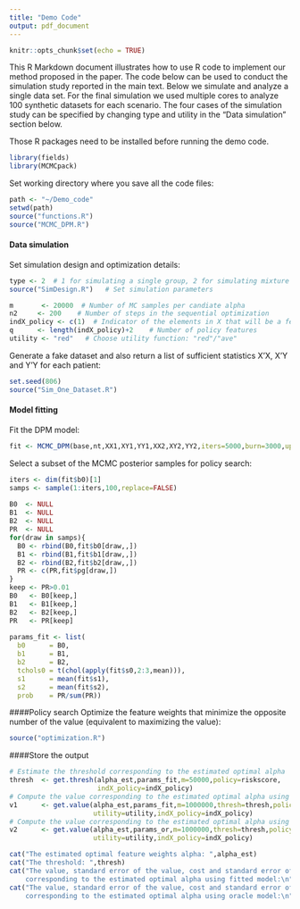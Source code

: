 ```yaml
---
title: "Demo Code"
output: pdf_document
---
```


```r
knitr::opts_chunk$set(echo = TRUE)
```

This R Markdown document illustrates how to use R code to implement our method proposed in the paper. The code below can be used to conduct the simulation study reported in the main text. Below we simulate and analyze a single data set. For the final simulation we used multiple cores to analyze 100 synthetic datasets for each scenario. The four cases of the simulation study can be specified by changing type and utility in the "Data simulation" section below.


Those R packages need to be installed before running the demo code.
```r
library(fields)
library(MCMCpack)
```

Set working directory where you save all the code files:
```r
path <- "~/Demo_code"
setwd(path)
source("functions.R")
source("MCMC_DPM.R")
```
#### Data simulation

Set simulation design and optimization details:
```r
type <- 2  # 1 for simulating a single group, 2 for simulating mixture groups
source("SimDesign.R")   # Set simulation parameters

m       <- 20000  # Number of MC samples per candiate alpha
n2     <- 200    # Number of steps in the sequential optimization
indX_policy <- c(1)  # Indicator of the elements in X that will be a feature in the policy
q      <- length(indX_policy)+2    # Number of policy features
utility <- "red"   # Choose utility function: "red"/"ave"
```

Generate a fake dataset and also return a list of sufficient statistics X'X, X'Y and Y'Y for each patient:
```r
set.seed(806)
source("Sim_One_Dataset.R")
```
#### Model fitting 

Fit the DPM model:
```r
fit <- MCMC_DPM(base,nt,XX1,XY1,YY1,XX2,XY2,YY2,iters=5000,burn=3000,update=1000)
```

Select a subset of the MCMC posterior samples for policy search:
```r
iters <- dim(fit$b0)[1]
samps <- sample(1:iters,100,replace=FALSE)
  
B0  <- NULL
B1  <- NULL
B2  <- NULL
PR  <- NULL
for(draw in samps){
  B0 <- rbind(B0,fit$b0[draw,,])
  B1 <- rbind(B1,fit$b1[draw,,])
  B2 <- rbind(B2,fit$b2[draw,,])
  PR <- c(PR,fit$pg[draw,])
}
keep <- PR>0.01
B0   <- B0[keep,]
B1   <- B1[keep,]
B2   <- B2[keep,]
PR   <- PR[keep]
  
params_fit <- list(
  b0      = B0,
  b1      = B1,
  b2      = B2,
  tchols0 = t(chol(apply(fit$s0,2:3,mean))),
  s1      = mean(fit$s1),
  s2      = mean(fit$s2),
  prob    = PR/sum(PR))
```

####Policy search
Optimize the feature weights that minimize the opposite number of the value (equivalent to maximizing the value):
```r
source("optimization.R")
```

####Store the output
```r
# Estimate the threshold corresponding to the estimated optimal alpha
thresh  <- get.thresh(alpha_est,params_fit,m=50000,policy=riskscore,
                      indX_policy=indX_policy)
# Compute the value corresponding to the estimated optimal alpha using fitted model
v1      <- get.value(alpha_est,params_fit,m=1000000,thresh=thresh,policy=riskscore,
                     utility=utility,indX_policy=indX_policy)
# Compute the value corresponding to the estimated optimal alpha using oracle model
v2      <- get.value(alpha_est,params_or,m=1000000,thresh=thresh,policy=riskscore,
                     utility=utility,indX_policy=indX_policy)

cat("The estimated optimal feature weights alpha: ",alpha_est)
cat("The threshold: ",thresh)
cat("The value, standard error of the value, cost and standard error of the cost
    corresponding to the estimated optimal alpha using fitted model:\n",c(-v1[1],v1[2:4]))
cat("The value, standard error of the value, cost and standard error of the cost
    corresponding to the estimated optimal alpha using oracle model:\n",c(-v2[1],v2[2:4]))
```